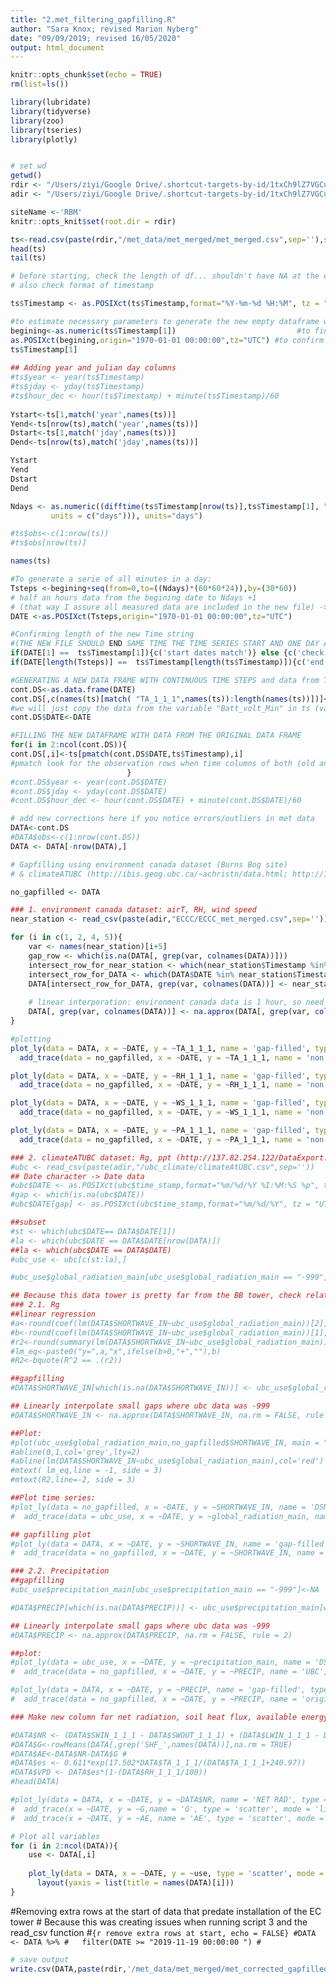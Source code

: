 ```yaml
---
title: "2.met_filtering_gapfilling.R"
author: "Sara Knox; revised Marion Nyberg"
date: "09/09/2019; revised 16/05/2020"
output: html_document
---
```


```r
knitr::opts_chunk$set(echo = TRUE)
rm(list=ls())

library(lubridate)
library(tidyverse)
library(zoo)
library(tseries)
library(plotly)


# set wd
getwd()
rdir <- "/Users/ziyi/Google Drive/.shortcut-targets-by-id/1txCh9lZ7VGCujXGvBaJCMVnuxT-65q4K/Micromet Lab/Projects/2022-RBM Richmond brackish marsh/Flux-tower"
adir <- "/Users/ziyi/Google Drive/.shortcut-targets-by-id/1txCh9lZ7VGCujXGvBaJCMVnuxT-65q4K/Micromet Lab/Projects/2014-Burns Bog/Flux-tower/met_data/met_ancillary/"

siteName <-'RBM'
knitr::opts_knit$set(root.dir = rdir)
```

```r
ts<-read.csv(paste(rdir,"/met_data/met_merged/met_merged.csv",sep=''),sep=",",header=TRUE,dec=".")
head(ts)
tail(ts)
```

```r
# before starting, check the length of df... shouldn't have NA at the end
# also check format of timestamp

ts$Timestamp <- as.POSIXct(ts$Timestamp,format="%Y-%m-%d %H:%M", tz = "UTC")

#to estimate necessary parameters to generate the new empty dataframe with complete rows 
begining<-as.numeric(ts$Timestamp[1])                           #to find the number that is represented by the first data of our time series
as.POSIXct(begining,origin="1970-01-01 00:00:00",tz="UTC") #to confirm that the begining is the right one
ts$Timestamp[1]
     
## Adding year and julian day columns
#ts$year <- year(ts$Timestamp)
#ts$jday <- yday(ts$Timestamp)
#ts$hour_dec <- hour(ts$Timestamp) + minute(ts$Timestamp)/60
 
Ystart<-ts[1,match('year',names(ts))]
Yend<-ts[nrow(ts),match('year',names(ts))]
Dstart<-ts[1,match('jday',names(ts))]
Dend<-ts[nrow(ts),match('jday',names(ts))]

Ystart
Yend
Dstart
Dend

Ndays <- as.numeric((difftime(ts$Timestamp[nrow(ts)],ts$Timestamp[1], "UTC",
         units = c("days"))), units="days")

#ts$obs<-c(1:nrow(ts)) 
#ts$obs[nrow(ts)]

names(ts)
```

```r
#To generate a serie of all minutes in a day:
Tsteps <-begining+seq(from=0,to=((Ndays)*(60*60*24)),by=(30*60)) 
# half an hours data from the begining date to Ndays +1 
# (that way I assure all measured data are included in the new file) -> I did not use this method
DATE <-as.POSIXct(Tsteps,origin="1970-01-01 00:00:00",tz="UTC")

#Confirming length of the new Time string 
#(THE NEW FILE SHOULD END SAME TIME THE TIME SERIES START AND ONE DAY AFTER THE MEASUREMENTS TIME SERIE)
if(DATE[1] ==  ts$Timestamp[1]){c('start dates match')} else {c('check start dates!')}
if(DATE[length(Tsteps)] ==  ts$Timestamp[length(ts$Timestamp)]){c('end dates match')} else {c('check end dates!')}  

#GENERATING A NEW DATA FRAME WITH CONTINUOUS TIME STEPS and data from THE ORIGINAL ONE
cont.DS<-as.data.frame(DATE)
cont.DS[,c(names(ts)[match( "TA_1_1_1",names(ts)):length(names(ts))])]<-NA   
#we will just copy the data from the variable "Batt_volt_Min" in ts (variable 3)
cont.DS$DATE<-DATE

#FILLING THE NEW DATAFRAME WITH DATA FROM THE ORIGINAL DATA FRAME 
for(i in 2:ncol(cont.DS)){  
cont.DS[,i]<-ts[pmatch(cont.DS$DATE,ts$Timestamp),i]           
#pmatch look for the observation rows when time columns of both (old and new) dataframes match
                          } 
#cont.DS$year <- year(cont.DS$DATE)
#cont.DS$jday <- yday(cont.DS$DATE)
#cont.DS$hour_dec <- hour(cont.DS$DATE) + minute(cont.DS$DATE)/60
```

```r
# add new corrections here if you notice errors/outliers in met data
DATA<-cont.DS
#DATA$obs<-c(1:nrow(cont.DS))
DATA <- DATA[-nrow(DATA),]
```

```r
# Gapfilling using environment canada dataset (Burns Bog site) 
# & climateATUBC (http://ibis.geog.ubc.ca/~achristn/data.html; http://137.82.254.122/DataExport.aspx)

no_gapfilled <- DATA

### 1. environment canada dataset: airT, RH, wind speed
near_station <- read_csv(paste(adir,"ECCC/ECCC_met_merged.csv",sep=''))

for (i in c(1, 2, 4, 5)){
	var <- names(near_station)[i+5]
	gap_row <- which(is.na(DATA[, grep(var, colnames(DATA))]))
	intersect_row_for_near_station <- which(near_station$Timestamp %in% DATA$DATE[gap_row])
	intersect_row_for_DATA <- which(DATA$DATE %in% near_station$Timestamp[intersect_row_for_near_station])
	DATA[intersect_row_for_DATA, grep(var, colnames(DATA))] <- near_station[intersect_row_for_near_station, i+5]
	
	# linear interporation: environment canada data is 1 hour, so need to interpolated to make 30 min dataset
	DATA[, grep(var, colnames(DATA))] <- na.approx(DATA[, grep(var, colnames(DATA))], na.rm = FALSE, rule = 2)
}

#plotting
plot_ly(data = DATA, x = ~DATE, y = ~TA_1_1_1, name = 'gap-filled', type = 'scatter', mode = 'lines') %>%
  add_trace(data = no_gapfilled, x = ~DATE, y = ~TA_1_1_1, name = 'non gap-filled', type = 'scatter', mode = 'lines')

plot_ly(data = DATA, x = ~DATE, y = ~RH_1_1_1, name = 'gap-filled', type = 'scatter', mode = 'lines') %>%
  add_trace(data = no_gapfilled, x = ~DATE, y = ~RH_1_1_1, name = 'non gap-filled', type = 'scatter', mode = 'lines') 

plot_ly(data = DATA, x = ~DATE, y = ~WS_1_1_1, name = 'gap-filled', type = 'scatter', mode = 'lines') %>%
  add_trace(data = no_gapfilled, x = ~DATE, y = ~WS_1_1_1, name = 'non gap-filled', type = 'scatter', mode = 'lines') 

plot_ly(data = DATA, x = ~DATE, y = ~PA_1_1_1, name = 'gap-filled', type = 'scatter', mode = 'lines') %>%
  add_trace(data = no_gapfilled, x = ~DATE, y = ~PA_1_1_1, name = 'non gap-filled', type = 'scatter', mode = 'lines') 

### 2. climateATUBC dataset: Rg, ppt (http://137.82.254.122/DataExport.aspx) from Jan 1, 2014 to present & change extension to csv
#ubc <- read_csv(paste(adir,"/ubc_climate/climateAtUBC.csv",sep=''))
## Date character -> Date data
#ubc$DATE <- as.POSIXct(ubc$time_stamp,format="%m/%d/%Y %I:%M:%S %p", tz = "UTC")
#gap <- which(is.na(ubc$DATE))
#ubc$DATE[gap] <- as.POSIXct(ubc$time_stamp,format="%m/%d/%Y", tz = "UTC")[gap]

##subset
#st <- which(ubc$DATE== DATA$DATE[1])
#la <- which(ubc$DATE == DATA$DATE[nrow(DATA)])
##la <- which(ubc$DATE == DATA$DATE)
#ubc_use <- ubc[c(st:la),]

#ubc_use$global_radiation_main[ubc_use$global_radiation_main == "-999"]<-NA

## Because this data tower is pretty far from the BB tower, check relationships
### 2.1. Rg
##linear regression
#a<-round(coef(lm(DATA$SHORTWAVE_IN~ubc_use$global_radiation_main))[2],digits=2) #coef(lm(y~x))[2] is the slope of the regression
#b<-round(coef(lm(DATA$SHORTWAVE_IN~ubc_use$global_radiation_main))[1],digits=2)   
#r2<-round(summary(lm(DATA$SHORTWAVE_IN~ubc_use$global_radiation_main))$ r.squared,digits=2)
#lm_eq<-paste0("y=",a,"x",ifelse(b>0,"+",""),b)
#R2<-bquote(R^2 == .(r2)) 

##gapfilling
#DATA$SHORTWAVE_IN[which(is.na(DATA$SHORTWAVE_IN))] <- ubc_use$global_radiation_main[which(is.na(DATA$SHORTWAVE_IN))]*a + b

## Linearly interpolate small gaps where ubc data was -999
#DATA$SHORTWAVE_IN <- na.approx(DATA$SHORTWAVE_IN, na.rm = FALSE, rule = 2)

##Plot:
#plot(ubc_use$global_radiation_main,no_gapfilled$SHORTWAVE_IN, main = "Global radiation (Short wave in)", xlab = "UBC climate site", ylab = "DSM flux tower")
#abline(0,1,col='grey',lty=2)
#abline(lm(DATA$SHORTWAVE_IN~ubc_use$global_radiation_main),col='red')
#mtext( lm_eq,line = -1, side = 3)
#mtext(R2,line=-2, side = 3)

##Plot time series:
#plot_ly(data = no_gapfilled, x = ~DATE, y = ~SHORTWAVE_IN, name = 'DSM tower', type = 'scatter', mode = 'lines') %>%
#  add_trace(data = ubc_use, x = ~DATE, y = ~global_radiation_main, name = 'UBC tower', type = 'scatter', mode = 'lines') 

## gapfilling plot
#plot_ly(data = DATA, x = ~DATE, y = ~SHORTWAVE_IN, name = 'gap-filled', type = 'scatter', mode = 'lines') %>%
#  add_trace(data = no_gapfilled, x = ~DATE, y = ~SHORTWAVE_IN, name = 'original', type = 'scatter', mode = 'lines') 

### 2.2. Precipitation
##gapfilling
#ubc_use$precipitation_main[ubc_use$precipitation_main == "-999"]<-NA

#DATA$PRECIP[which(is.na(DATA$PRECIP))] <- ubc_use$precipitation_main[which(is.na(DATA$PRECIP))]

## Linearly interpolate small gaps where ubc data was -999
#DATA$PRECIP <- na.approx(DATA$PRECIP, na.rm = FALSE, rule = 2)

##plot:
#plot_ly(data = ubc_use, x = ~DATE, y = ~precipitation_main, name = 'DSM', type = 'scatter', mode = 'lines') %>%
#  add_trace(data = no_gapfilled, x = ~DATE, y = ~PRECIP, name = 'UBC', type = 'scatter', mode = 'lines') 

#plot_ly(data = DATA, x = ~DATE, y = ~PRECIP, name = 'gap-filled', type = 'scatter', mode = 'lines') %>%
#  add_trace(data = no_gapfilled, x = ~DATE, y = ~PRECIP, name = 'original', type = 'scatter', mode = 'lines') 
```

```r
### Make new column for net radiation, soil heat flux, available energy, es, vpd

#DATA$NR <- (DATA$SWIN_1_1_1 - DATA$SWOUT_1_1_1) + (DATA$LWIN_1_1_1 - DATA$LWOUT_1_1_1) 
#DATA$G<-rowMeans(DATA[,grep('SHF_',names(DATA))],na.rm = TRUE) 
#DATA$AE<-DATA$NR-DATA$G # 
#DATA$es <- 0.611*exp(17.502*DATA$TA_1_1_1/(DATA$TA_1_1_1+240.97))
#DATA$VPD <- DATA$es*(1-(DATA$RH_1_1_1/100))
#head(DATA)

#plot_ly(data = DATA, x = ~DATE, y = ~DATA$NR, name = 'NET RAD', type = 'scatter', mode = 'lines') %>%
#  add_trace(x = ~DATE, y = ~G,name = 'G', type = 'scatter', mode = 'lines') %>%
#  add_trace(x = ~DATE, y = ~AE, name = 'AE', type = 'scatter', mode = 'lines') 

# Plot all variables
for (i in 2:ncol(DATA)){
	use <- DATA[,i]
	
	plot_ly(data = DATA, x = ~DATE, y = ~use, type = 'scatter', mode = 'lines') %>%
	  layout(yaxis = list(title = names(DATA)[i]))
}
```

#Removing extra rows at the start of data that predate installation of the EC tower
# Because this was creating issues when running script 3 and the read_csv function
#```{r remove extra rows at start, echo = FALSE}
#DATA <- DATA %>%
#	filter(DATE >= "2019-11-19 00:00:00	")
#```

```r
# save output
write.csv(DATA,paste(rdir,'/met_data/met_merged/met_corrected_gapfilled',siteName,'.csv',sep=''),row.names=FALSE)      
```
